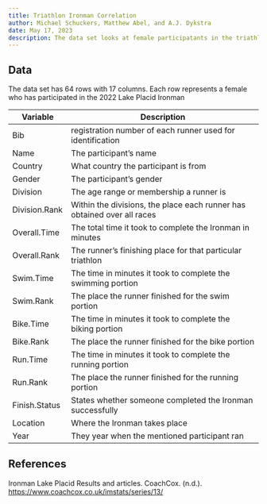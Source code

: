 ```yaml
---
title: Triathlon Ironman Correlation
author: Michael Schuckers, Matthew Abel, and A.J. Dykstra
date: May 17, 2023
description: The data set looks at female participatants in the triathlon Ironman.
---
```


## Data

The data set has 64 rows with 17 columns. Each row represents a female who has 
participated in the 2022 Lake Placid Ironman 

| Variable | Description |
|----|-------------|
| Bib | registration number of each runner used for identification |
| Name | The participant's name |
| Country | What country the participant is from |
| Gender | The participant's gender |
| Division | The age range or membership a runner is |
| Division.Rank | Within the divisions, the place each runner has obtained over all races |
| Overall.Time | The total time it took to complete the Ironman in minutes |
| Overall.Rank | The runner's finishing place for that particular triathlon |
| Swim.Time | The time in minutes it took to complete the swimming portion |
| Swim.Rank | The place the runner finished for the swim portion |
| Bike.Time | The time in minutes it took to complete the biking portion |
| Bike.Rank | The place the runner finished for the bike portion |
| Run.Time | The time in minutes it took to complete the running portion |
| Run.Rank | The place the runner finished for the running portion |
| Finish.Status | States whether someone completed the Ironman successfully |
| Location | Where the Ironman takes place |
| Year | They year when the mentioned participant ran |


## References

Ironman Lake Placid Results and articles. CoachCox. (n.d.). 
<https://www.coachcox.co.uk/imstats/series/13/>
